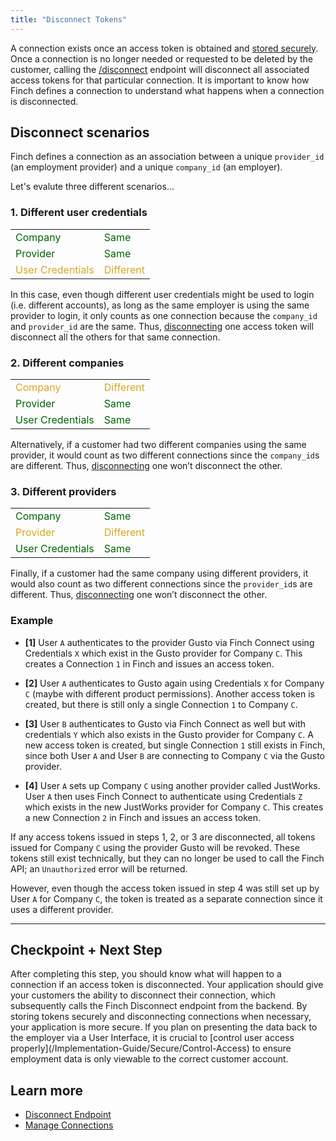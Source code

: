 ```yaml
---
title: "Disconnect Tokens"
---
```


A connection exists once an access token is obtained and [stored securely](/Implementation-Guide/Secure/Store-Tokens). Once a connection is no longer needed or requested to be deleted by the customer, calling the [/disconnect](https://developer.tryfinch.com/docs/reference/c65ecbd512332-disconnect) endpoint will disconnect all associated access tokens for that particular connection. It is important to know how Finch defines a connection to understand what happens when a connection is disconnected. 

## Disconnect scenarios

Finch defines a connection as an association between a unique `provider_id` (an employment provider) and a unique `company_id` (an employer). 

Let's evalute three different scenarios...

### 1. Different user credentials

|                  |           |
|------------------|-----------|
| <span style="color:darkgreen">Company</span>          | <span style="color:darkgreen">Same</span>      |
| <span style="color:darkgreen">Provider</span>         | <span style="color:darkgreen">Same</span>      |
| <span style="color:goldenrod">User Credentials</span> | <span style="color:goldenrod">Different</span> |

In this case, even though different user credentials might be used to login (i.e. different accounts), as long as the same employer is using the same provider to login, it only counts as one connection because the `company_id` and `provider_id` are the same. Thus, [disconnecting](https://developer.tryfinch.com/docs/reference/c65ecbd512332-disconnect) one access token will disconnect all the others for that same connection.


### 2. Different companies

|                  |           |
|------------------|-----------|
| <span style="color:goldenrod">Company</span>          | <span style="color:goldenrod">Different</span> |
| <span style="color:darkgreen">Provider</span>         | <span style="color:darkgreen">Same</span>      |
| <span style="color:darkgreen">User Credentials</span> | <span style="color:darkgreen">Same</span>      |

Alternatively, if a customer had two different companies using the same provider, it would count as two different connections since the `company_id`s are different. Thus, [disconnecting](https://developer.tryfinch.com/docs/reference/c65ecbd512332-disconnect) one won’t disconnect the other.

### 3. Different providers 

|                  |               |
|------------------|---------------|
| <span style="color:darkgreen">Company</span>          | <span style="color:darkgreen">Same</span>      |
| <span style="color:goldenrod">Provider</span>         | <span style="color:goldenrod">Different</span> |
| <span style="color:darkgreen">User Credentials</span> | <span style="color:darkgreen">Same</span>      |

Finally, if a customer had the same company using different providers, it would also count as two different connections since the `provider_id`s are different. Thus, [disconnecting](https://developer.tryfinch.com/docs/reference/c65ecbd512332-disconnect) one won’t disconnect the other.

### Example

- **[1]** User `A` authenticates to the provider Gusto via Finch Connect using Credentials `X` which exist in the Gusto provider for Company `C`. This creates a Connection `1` in Finch and issues an access token.

- **[2]** User `A` authenticates to Gusto again using Credentials `X` for Company `C` (maybe with different product permissions). Another access token is created, but there is still only a single Connection `1` to Company `C`.

- **[3]** User `B` authenticates to Gusto via Finch Connect as well but with credentials `Y` which also exists in the Gusto provider for Company `C`. A new access token is created, but single Connection `1` still exists in Finch, since both User `A` and User `B` are connecting to Company `C` via the Gusto provider.

- **[4]** User `A` sets up Company `C` using another provider called JustWorks. User `A` then uses Finch Connect to authenticate using Credentials `Z` which exists in the new JustWorks provider for Company `C`.  This creates a new Connection `2` in Finch and issues an access token.

If any access tokens issued in steps 1, 2, or 3 are disconnected, all tokens issued for Company `C` using the provider Gusto will be revoked. These tokens still exist technically, but they can no longer be used to call the Finch API; an `Unauthorized` error will be returned. 

However, even though the access token issued in step 4 was still set up by User `A` for Company `C`, the token is treated as a separate connection since it uses a different provider.

---

## Checkpoint + Next Step
<Check>
 After completing this step, you should know what will happen to a connection if an access token is disconnected. Your application should give your customers the ability to disconnect their connection, which subsequently calls the Finch Disconnect endpoint from the backend. By storing tokens securely and disconnecting connections when necessary, your application is more secure. If you plan on presenting the data back to the employer via a User Interface, it is crucial to [control user access properly](/Implementation-Guide/Secure/Control-Access) to ensure employment data is only viewable to the correct customer account. 
</Check>

## Learn more
- [Disconnect Endpoint](https://developer.tryfinch.com/docs/reference/c65ecbd512332-disconnect)
- [Manage Connections](/Implementation-Guide/Connect/Manage-Connections)
